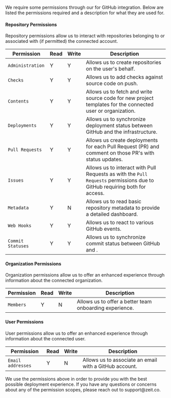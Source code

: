 
We require some permissions through our <ProductShortName /> for GitHub integration. Below are listed the permissions required and a description for what they are used for.

#### Repository Permissions

Repository permissions allow us to interact with repositories belonging to or associated with (if permitted) the connected account.

| Permission        | Read | Write | Description                                                                                                               |
| ----------------- | ---- | ----- | ------------------------------------------------------------------------------------------------------------------------- |
| `Administration`  | Y    | Y     | Allows us to create repositories on the user's behalf.                                                                    |
| `Checks`          | Y    | Y     | Allows us to add checks against source code on push.                                                                      |
| `Contents`        | Y    | Y     | Allows us to fetch and write source code for new project templates for the connected user or organization.                |
| `Deployments`     | Y    | Y     | Allows us to synchronize deployment status between GitHub and the <OrgName /> infrastructure.                             |
| `Pull Requests`   | Y    | Y     | Allows us create deployments for each Pull Request (PR) and comment on those PR's with status updates.                    |
| `Issues`          | Y    | Y     | Allows us to interact with Pull Requests as with the `Pull Requests` permissions due to GitHub requiring both for access. |
| `Metadata`        | Y    | N     | Allows us to read basic repository metadata to provide a detailed dashboard.                                              |
| `Web Hooks`       | Y    | Y     | Allows us to react to various GitHub events.                                                                              |
| `Commit Statuses` | Y    | Y     | Allows us to synchronize commit status between GitHub and <OrgName />.                                                    |

#### Organization Permissions

Organization permissions allow us to offer an enhanced experience through information about the connected organization.

| Permission | Read | Write | Description                                             |
| ---------- | ---- | ----- | ------------------------------------------------------- |
| `Members`  | Y    | N     | Allows us to offer a better team onboarding experience. |

#### User Permissions

User permissions allow us to offer an enhanced experience through information about the connected user.

| Permission        | Read | Write | Description                                            |
| ----------------- | ---- | ----- | ------------------------------------------------------ |
| `Email addresses` | Y    | N     | Allows us to associate an email with a GitHub account. |

<Note>
  We use the permissions above in order to provide you with the best possible
  deployment experience. If you have any questions or concerns about any of the
  permission scopes, please reach out to
  <Link href="mailto:support@zeit.co">support@zeit.co</Link>.
</Note>
